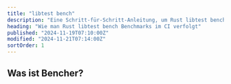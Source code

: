 ```yaml
---
title: "libtest bench"
description: "Eine Schritt-für-Schritt-Anleitung, um Rust libtest bench Benchmarks im CI zu verfolgen"
heading: "Wie man Rust libtest bench Benchmarks im CI verfolgt"
published: "2024-11-19T07:10:00Z"
modified: "2024-11-21T07:14:00Z"
sortOrder: 1
---
```



<Intro
  text="wie man Rust-Code mit libtest bench benchmarkt"
  url="/de/learn/benchmarking/rust/libtest-bench/"
  name="libtest bench"
/>

## Was ist Bencher?

<BencherIntro />

<Steps
  adapter="rust_bench"
  url="/de/docs/explanation/adapters/#-rust-bench"
/>

<RustBench />

<CallToAction lang={Language.de} />